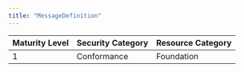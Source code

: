 ```yaml
---
title: "MessageDefinition"
---
```


| Maturity Level | Security Category | Resource Category |
|----------------|------------------|-------------------|
| 1 | Conformance | <div className="flex items-center gap-2"><Database className="h-5 w-5 text-blue-500" /> Foundation </div> | 